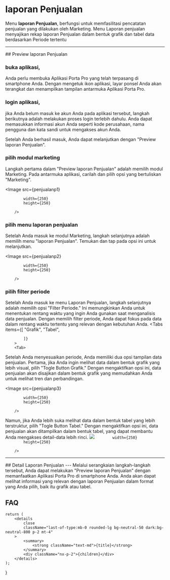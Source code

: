 

# laporan Penjualan

Menu **laporan Penjualan**, berfungsi untuk memfasilitasi pencatatan penjualan yang dilakukan oleh Marketing. Menu Laporan penjualan menyajikan rekap laporan Penjualan dalam bentuk grafik dan tabel data berdasarkan Periode tertentu

---
<Steps>
## Preview laporan Penjualan

### buka aplikasi, 
Anda perlu membuka Aplikasi Porta Pro yang telah terpasang di smartphone Anda. Dengan mengetuk ikon aplikasi, layar ponsel Anda akan terangkat dan menampilkan tampilan antarmuka Aplikasi Porta Pro.

### login aplikasi,
jika Anda belum masuk ke akun Anda pada aplikasi tersebut, langkah berikutnya adalah melakukan proses login terlebih dahulu. Anda dapat memasukkan informasi akun Anda seperti kode perusahaan, nama pengguna dan kata sandi untuk mengakses akun Anda.

 Setelah Anda berhasil masuk, Anda dapat melanjutkan dengan "Preview laporan Penjualan".

### pilih modul marketing
Langkah pertama dalam "Preview laporan Penjualan" adalah memilih modul Marketing. Pada antarmuka aplikasi, carilah dan pilih opsi yang bertuliskan "Marketing".

<Image
            src={penjualanp1}
            
            width={250}
            height={250}
                
        />

### pilih menu laporan penjualan
Setelah Anda masuk ke modul Marketing, langkah selanjutnya adalah memilih menu "laporan Penjualan". Temukan dan tap pada opsi ini untuk melanjutkan.

<Image
            src={penjualanp2}
            
            width={250}
            height={250}
                
        />

### pilih filter periode
Setelah Anda masuk ke menu Laporan Penjualan, langkah selanjutnya adalah memilih opsi "Filter Periode." Ini memungkinkan Anda untuk menentukan rentang waktu yang ingin Anda gunakan saat menganalisis data penjualan. Dengan memilih filter periode, Anda dapat fokus pada data dalam rentang waktu tertentu yang relevan dengan kebutuhan Anda.
<Tabs
            items={[
                "Grafik",
                "Tabel",
                
            ]}
        >
        <Tab>
Setelah Anda menyesuaikan periode, Anda memiliki dua opsi tampilan data penjualan. Pertama, jika Anda ingin melihat data dalam bentuk grafik yang lebih visual, pilih "Togle Button Grafik." Dengan mengaktifkan opsi ini, data penjualan akan disajikan dalam bentuk grafik yang memudahkan Anda untuk melihat tren dan perbandingan.

<Image
            src={penjualanp3}
            
            width={250}
            height={250}
                
        />
</Tab>
<Tab>
Namun, jika Anda lebih suka melihat data dalam bentuk tabel yang lebih terstruktur, pilih "Togle Button Tabel." Dengan mengaktifkan opsi ini, data penjualan akan ditampilkan dalam bentuk tabel, yang dapat membantu Anda mengakses detail-data lebih rinci.
<Image
            src={penjualanp4}
            
            width={250}
            height={250}
                
        />
</Tab>
</Tabs>
</Steps>

---

<Steps>
## Detail Laporan Penjualan



</Steps>
---
  Melalui serangkaian langkah-langkah tersebut, Anda dapat melakukan "Preview laporan Penjualan" dengan memanfaatkan Aplikasi Porta Pro di smartphone Anda. Anda akan dapat melihat informasi yang relevan dengan laporan Penjualan dalam format yang Anda pilih, baik itu grafik atau tabel.

## FAQ

    return (
        <details
            close
            className="last-of-type:mb-0 rounded-lg bg-neutral-50 dark:bg-neutral-800 p-2 mt-4"
        >
            <summary>
                <strong className="text-md">{title}</strong>
            </summary>
            <div className="nx-p-2">{children}</div>
        </details>
    );
}

<FAQBox title="">
  
</FAQBox>




